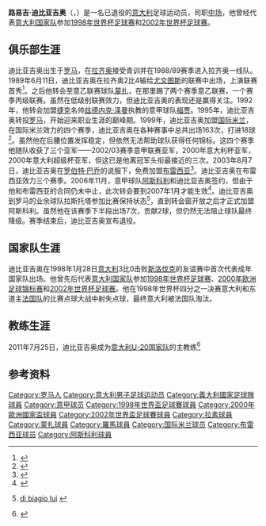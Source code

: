 {{noteta
|G1=足球
|G2=UEFA
|G3=意甲
|T=zh-hans:路易吉·迪比亚吉奥;zh-hk:路易基·迪比亞治奧;zh-tw:路易吉·迪比亞吉奧;
|1=zh-hans:路易吉·迪比亚吉奥;zh-hk:路易基·迪比亞治奧;zh-tw:路易吉·迪比亞吉奧;
|2=zh-hans:迪比亚吉奥;zh-hk:迪比亞治奧;zh-tw:迪比亞吉奧;
}}
{{Football player infobox
|          playername = 路易吉·迪比亚吉奥<br />''Luigi Di Biagio''
| image              = Di biagio-Under 21 (edited).jpg
|            fullname = 	Luigi Di Biagio
|         dateofbirth = {{birth date and age|1971|6|3}}
|         cityofbirth = [[罗马|罗马]]
|      countryofbirth = [[意大利|意大利]]
|              height = {{height|m=1.75}}
| currentclub        = 
|            position = [[中场|中场]]
| youthyears1        =
| youthclubs1        = [[拉齐奥足球俱乐部|拉齐奥]]
| years1             = 1988–1989 |clubs1        = [[拉齐奥足球俱乐部|拉齐奥]]                          |caps1 = 1   |goals1 = 0
| years2             = 1989–1992 |clubs2        = [[蒙扎足球俱乐部|蒙扎]]             |caps2 = 62  |goals2 = 7
| years3             = 1992–1995 |clubs3        = [[福贾足球俱乐部|福贾]]                        |caps3 = 87  |goals3 = 12
| years4             = 1995–1999 |clubs4        = [[罗马足球俱乐部|罗马]]                            |caps4 = 114 |goals4 = 16
| years5             = 1999–2003 |clubs5        = [[国际米兰足球俱乐部|国际米兰]] |caps5 = 117 |goals5 = 13
| years6             = 2003–2006 |clubs6        = [[布雷西亚足球俱乐部|布雷西亚]]                    |caps6 = 93  |goals6 = 16
| years7             = 2007      |clubs7        = [[阿斯科利足球俱乐部|阿斯科利]]                 |caps7 = 8   |goals7 = 2
| totalcaps = 482
| totalgoals = 66
| nationalyears1     = 1998–2002 |nationalteam1 = [[意大利国家足球队|意大利]]        |nationalcaps1 = 31 |nationalgoals1 = 2
| manageryears1       = 2011–2013
| managerclubs1       = 意大利U20
| manageryears2      = 2013–2019     |managerclubs2 = [[義大利21歲以下國家足球隊|意大利U21]]
| manageryears3      = 2018      |managerclubs3 = [[意大利國家足球隊|意大利]] <small>(caretaker)</small>
| manageryears4      = 2020      |managerclubs4 = [[史帕爾2013|史帕]]
|            pcupdate = 2011年7月29日 
|            ntupdate = 2011年7月29日  
}}

'''路易吉·迪比亚吉奥'''（{{lang-it|'''Luigi Di Biagio'''}}，{{bd|1971年|6月3日|catIdx=Di Biagio, Luigi}}）是一名已退役的[[意大利|意大利]]足球运动员，司职[[中场|中场]]，他曾经代表[[意大利国家足球队|意大利国家队]]参加[[1998年世界杯足球赛|1998年世界杯足球赛]]和[[2002年世界杯足球赛|2002年世界杯足球赛]]。

== 俱乐部生涯 ==
迪比亚吉奥出生于[[罗马|罗马]]，在[[拉齐奥足球俱乐部|拉齐奥]]接受青训并在1988/89赛季进入拉齐奥一线队。1989年6月11日，迪比亚吉奥在拉齐奥2比4输给[[尤文图斯足球俱乐部|尤文图斯]]的联赛中出场，上演联赛首秀<ref>{{Cite web |url=http://www.legaseriea.it/it/serie-a-tim/match-report/-/match-report/Juventus-Lazio/8382 |title=Juventus-Lazio 4-2 |access-date=2011-08-07 |archive-date=2014-09-12 |archive-url=https://web.archive.org/web/20140912063456/http://www.legaseriea.it/it/serie-a-tim/match-report/-/match-report/Juventus-Lazio/8382 |dead-url=no }}</ref>。之后他转会至意乙联赛球队[[蒙扎足球俱乐部|蒙扎]]，在那里踢了两个赛季意乙联赛，一个赛季丙级联赛。虽然在低级别联赛效力，但迪比亚吉奥的表现还是赢得关注。1992年，他转会加盟[[捷克|捷克]]名帅[[兹德内克·泽曼|兹德内克·泽曼]]执教的意甲球队[[福贾足球俱乐部|福贾]]。1995年，迪比亚吉奥转投[[罗马足球俱乐部|罗马]]，开始迎来职业生涯的巅峰期。1999年，迪比亚吉奥加盟[[国际米兰足球俱乐部|国际米兰]]，在国际米兰效力的四个赛季，迪比亚吉奥在各种赛事中总共出场163次，打进18球<ref>{{Cite web |url=http://archivio.inter.it/cgi-bin/giocatori-scheda?codice=G0207&L=it |title=Luigi Di Biagio su Inter.it |access-date=2011-08-07 |archive-date=2013-05-27 |archive-url=https://web.archive.org/web/20130527220944/http://archivio.inter.it/cgi-bin/giocatori-scheda?codice=G0207&L=it |dead-url=no }}</ref>。虽然他在后腰位置发挥稳定，但依然无法帮助球队获得任何锦标。这四个赛季他随队收获了三个亚军——2002/03赛季意甲联赛亚军，2000年意大利杯亚军，2000年意大利超级杯亚军，但这已是他离冠军头衔最接近的三次。2003年8月7日，迪比亚吉奥在[[罗伯特·巴乔|罗伯特·巴乔]]的说服下，免费加盟[[布雷西亚足球俱乐部|布雷西亚]]<ref>{{Cite web |url=http://www.xici.net/d12780048.htm |title=国米老将加盟布雷西亚 迪比亚吉奥因巴乔做出最终选择 |access-date=2011-08-07 |archive-date=2016-03-04 |archive-url=https://web.archive.org/web/20160304061700/http://www.xici.net/d12780048.htm |dead-url=no }}</ref>。迪比亚吉奥在布雷西亚效力三个赛季。2006年11月，意甲球队[[阿斯科利足球俱乐部|阿斯科利]]和迪比亚吉奥签约，但由于他和布雷西亚的合同仍未中止，此次转会要到2007年1月才能生效<ref>{{Cite web |url=http://archiviostorico.gazzetta.it/2006/novembre/04/Biagio_stop_contratto_non_valido_ga_3_061104009.shtml |title=Di Biagio stop «Il contratto non è valido» |access-date=2011-08-07 |archive-date=2020-04-21 |archive-url=https://web.archive.org/web/20200421090949/http://archiviostorico.gazzetta.it/2006/novembre/04/Biagio_stop_contratto_non_valido_ga_3_061104009.shtml |dead-url=no }}</ref>。迪比亚吉奥到罗马的业余球队拉斯托塔参加比赛保持状态<ref>{{it icon}} [http://www.gazzetta.it/Speciali/serie_a_2007/giocatori/di_biagio_lui.shtml di biagio lui] {{Wayback|url=http://www.gazzetta.it/Speciali/serie_a_2007/giocatori/di_biagio_lui.shtml |date=20160304211300 }}</ref>，直到转会窗开放之后才正式加盟阿斯科利。虽然他在该赛季下半段出场7次，贡献2球，但仍然无法阻止球队最终降级。赛季结束后，迪比亚吉奥宣布退役。

== 国家队生涯 ==
迪比亚吉奥在1998年1月28日[[意大利国家足球队|意大利]]3比0击败[[斯洛伐克国家足球队|斯洛伐克]]的友谊赛中首次代表成年国家队出场。他曾先后代表[[意大利国家足球队|意大利国家队]]参加[[1998年世界杯足球赛|1998年世界杯足球赛]]、[[2000年欧洲足球锦标赛|2000年欧洲足球锦标赛]]和[[2002年世界杯足球赛|2002年世界杯足球赛]]。他在1998年世界杯四分之一决赛意大利和东道主[[法国国家足球队|法国队]]的比赛点球大战中射失点球，最终意大利被法国队淘汰。

== 教练生涯 ==
2011年7月25日，迪比亚吉奥成为[[意大利20岁以下国家足球队|意大利U-20国家队]]的主教练<ref>{{Cite web |url=http://www.figc.it/en/204/29214/2011/07/News.shtml# |title=YOUTH TEAMS:DI BIAGIO FORUNDER 20, EVANI AND ZORATTO CONFIRMED |access-date=2012-06-08 |archive-url=https://web.archive.org/web/20150924044359/http://www.figc.it/en/204/29214/2011/07/News.shtml# |archive-date=2015-09-24 |dead-url=yes }}</ref>

== 参考资料 ==
{{reflist}}

{{Navboxes colour
|title=意大利參賽名單
|bg= #0066bc
|fg= #FFFFFF
|bordercolor= silver
|list1=
{{1998年世界杯足球赛意大利参赛名单}}
{{2000年欧洲足球锦标赛意大利参赛名单}}
{{2002年世界杯足球赛意大利参赛名单}}
}}

{{DEFAULTSORT:Di Biagio, Luigi}}
[[Category:罗马人|Category:罗马人]]
[[Category:意大利男子足球运动员|Category:意大利男子足球运动员]]
[[Category:義大利國家足球隊球員|Category:義大利國家足球隊球員]]
[[Category:意甲球员|Category:意甲球员]]
[[Category:1998年世界盃足球賽球員|Category:1998年世界盃足球賽球員]]
[[Category:2000年歐洲國家盃球員|Category:2000年歐洲國家盃球員]]
[[Category:2002年世界盃足球賽球員|Category:2002年世界盃足球賽球員]]
[[Category:拉素球員|Category:拉素球員]]
[[Category:蒙扎球員|Category:蒙扎球員]]
[[Category:羅馬球員|Category:羅馬球員]]
[[Category:国际米兰球员|Category:国际米兰球员]]
[[Category:布雷西亚球员|Category:布雷西亚球员]]
[[Category:阿斯科利球員|Category:阿斯科利球員]]
